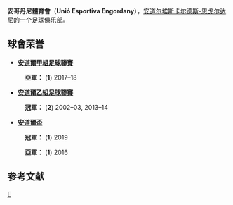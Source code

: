 {{Infobox football club
| clubname   = 安哥丹尼
| image      = 
| fullname   = Unió Esportiva Engordany
| nickname   = 
| founded    = 2001年
| ground     = [[DEVK-Arena|DEVK-Arena]]
| capacity   = 900
| league     = [[安道爾甲組足球聯賽|安道爾甲組足球聯賽]]
| season     = 2021–22
| position   = 安道爾甲，第 7 位
| pattern_la1=_whiteshoulders|pattern_b1=|pattern_ra1=_whiteshoulders
| leftarm1=0000ff|body1=0000ff|rightarm1=0000ff|shorts1=0000ff|socks1=0000ff
| pattern_la2=_whiteshoulders|pattern_b2=|pattern_ra2=_whiteshoulders
| leftarm2=ff0000|body2=ff0000|rightarm2=ff0000|shorts2=ff0000|socks2=ff0000
}}
'''安哥丹尼體育會'''（'''Unió Esportiva Engordany'''），[[安道尔|安道尔]][[埃斯卡尔德斯-恩戈尔达尼|埃斯卡尔德斯-恩戈尔达尼]]的一个足球俱乐部。

== 球會荣誉 ==
*'''[[安道爾甲組足球聯賽|安道爾甲組足球聯賽]]'''
:{{Silver02}} '''亞軍：''' ('''1''') 2017–18
*'''[[安道爾乙組足球聯賽|安道爾乙組足球聯賽]]''' 
:{{Gold1}} '''冠軍：''' ('''2''') 2002–03, 2013–14
*'''[[安道爾盃|安道爾盃]]''' 
:{{Gold1}} '''冠軍：''' ('''1''') 2019
:{{Silver02}} '''亞軍：''' ('''1''') 2016

== 参考文献 ==
{{reflist}}

{{安道爾甲組足球聯賽}}

[[Category:安道爾足球會|E]]
{{足球俱樂部小作品}}